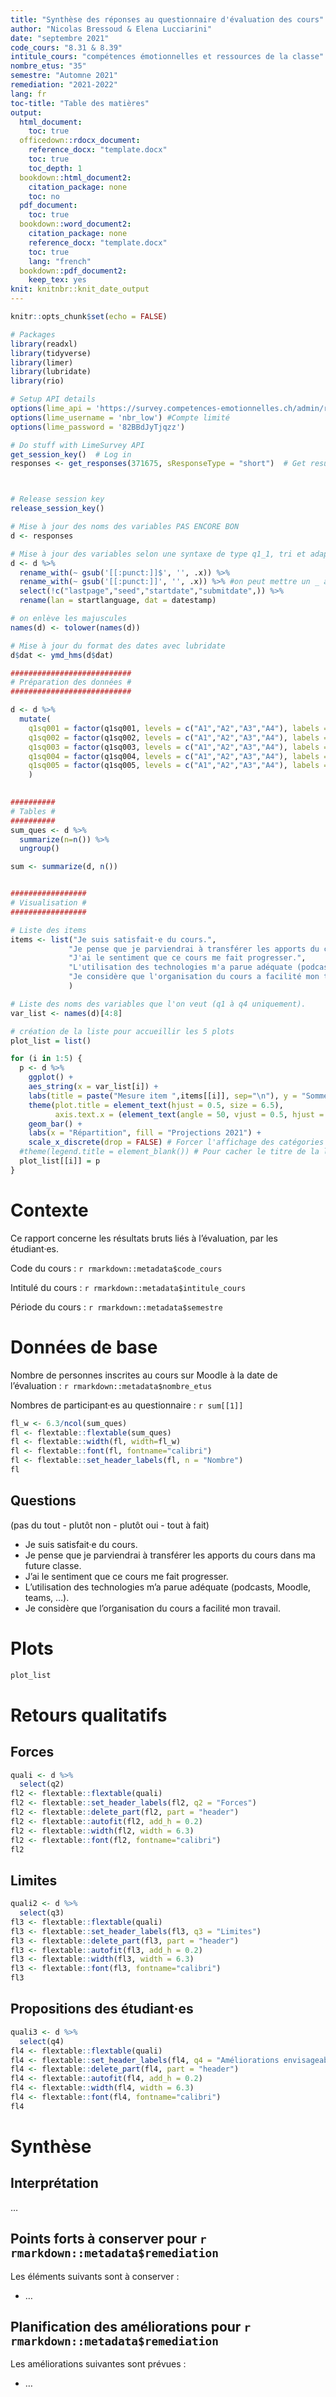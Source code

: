 ```yaml
---
title: "Synthèse des réponses au questionnaire d'évaluation des cours"
author: "Nicolas Bressoud & Elena Lucciarini"
date: "septembre 2021"
code_cours: "8.31 & 8.39"
intitule_cours: "compétences émotionnelles et ressources de la classe"
nombre_etus: "35"
semestre: "Automne 2021"
remediation: "2021-2022"
lang: fr
toc-title: "Table des matières"
output:
  html_document:
    toc: true
  officedown::rdocx_document:
    reference_docx: "template.docx"
    toc: true
    toc_depth: 1
  bookdown::html_document2:
    citation_package: none
    toc: no
  pdf_document:
    toc: true
  bookdown::word_document2:
    citation_package: none
    reference_docx: "template.docx"
    toc: true
    lang: "french"
  bookdown::pdf_document2:
    keep_tex: yes
knit: knitnbr::knit_date_output
---
```



```r
knitr::opts_chunk$set(echo = FALSE)
```

```r
# Packages
library(readxl)
library(tidyverse)
library(limer)
library(lubridate)
library(rio)

# Setup API details
options(lime_api = 'https://survey.competences-emotionnelles.ch/admin/remotecontrol')
options(lime_username = 'nbr_low') #Compte limité
options(lime_password = '82BBdJyTjqzz')

# Do stuff with LimeSurvey API
get_session_key()  # Log in
responses <- get_responses(371675, sResponseType = "short")  # Get results from survey



# Release session key
release_session_key()

# Mise à jour des noms des variables PAS ENCORE BON
d <- responses

# Mise à jour des variables selon une syntaxe de type q1_1, tri et adaptation des variables meta
d <- d %>% 
  rename_with(~ gsub('[[:punct:]]$', '', .x)) %>% 
  rename_with(~ gsub('[[:punct:]]', '', .x)) %>% #on peut mettre un _ à la place de rien
  select(!c("lastpage","seed","startdate","submitdate",)) %>% 
  rename(lan = startlanguage, dat = datestamp)

# on enlève les majuscules
names(d) <- tolower(names(d))

# Mise à jour du format des dates avec lubridate
d$dat <- ymd_hms(d$dat)

###########################
# Préparation des données #
###########################

d <- d %>% 
  mutate(
    q1sq001 = factor(q1sq001, levels = c("A1","A2","A3","A4"), labels = c("pas du tout", "plutôt non", "plutôt oui", "tout à fait")),
    q1sq002 = factor(q1sq002, levels = c("A1","A2","A3","A4"), labels = c("pas du tout", "plutôt non", "plutôt oui", "tout à fait")),
    q1sq003 = factor(q1sq003, levels = c("A1","A2","A3","A4"), labels = c("pas du tout", "plutôt non", "plutôt oui", "tout à fait")),
    q1sq004 = factor(q1sq004, levels = c("A1","A2","A3","A4"), labels = c("pas du tout", "plutôt non", "plutôt oui", "tout à fait")),
    q1sq005 = factor(q1sq005, levels = c("A1","A2","A3","A4"), labels = c("pas du tout", "plutôt non", "plutôt oui", "tout à fait")),
    )
    

##########
# Tables #
##########
sum_ques <- d %>% 
  summarize(n=n()) %>% 
  ungroup()

sum <- summarize(d, n())


#################
# Visualisation #
#################

# Liste des items
items <- list("Je suis satisfait·e du cours.",
             "Je pense que je parviendrai à transférer les apports du cours dans ma future classe.",
             "J'ai le sentiment que ce cours me fait progresser.",
             "L'utilisation des technologies m'a parue adéquate (podcasts, Moodle, teams, ...).",
             "Je considère que l'organisation du cours a facilité mon travail."
             )

# Liste des noms des variables que l'on veut (q1 à q4 uniquement).
var_list <- names(d)[4:8]

# création de la liste pour accueillir les 5 plots
plot_list = list()

for (i in 1:5) {
  p <- d %>% 
    ggplot() +
    aes_string(x = var_list[i]) +
    labs(title = paste("Mesure item ",items[[i]], sep="\n"), y = "Somme") +
    theme(plot.title = element_text(hjust = 0.5, size = 6.5),
          axis.text.x = (element_text(angle = 50, vjust = 0.5, hjust = 0.5))) +
    geom_bar() +
    labs(x = "Répartition", fill = "Projections 2021") +
    scale_x_discrete(drop = FALSE) # Forcer l'affichage des catégories vides
  #theme(legend.title = element_blank()) # Pour cacher le titre de la légende
  plot_list[[i]] = p
}

```

# Contexte

Ce rapport concerne les résultats bruts liés à l'évaluation, par les étudiant·es.

Code du cours : `r rmarkdown::metadata$code_cours`

Intitulé du cours : `r rmarkdown::metadata$intitule_cours`

Période du cours : `r rmarkdown::metadata$semestre`



# Données de base

Nombre de personnes inscrites au cours sur Moodle à la date de l'évaluation : `r rmarkdown::metadata$nombre_etus`

Nombres de participant·es au questionnaire : `r sum[[1]]` 


```r
fl_w <- 6.3/ncol(sum_ques)
fl <- flextable::flextable(sum_ques)
fl <- flextable::width(fl, width=fl_w)
fl <- flextable::font(fl, fontname="calibri")
fl <- flextable::set_header_labels(fl, n = "Nombre")
fl

```


## Questions
(pas du tout - plutôt non - plutôt oui - tout à fait)

- Je suis satisfait·e du cours.
- Je pense que je parviendrai à transférer les apports du cours dans ma future classe.
- J'ai le sentiment que ce cours me fait progresser.
- L'utilisation des technologies m'a parue adéquate (podcasts, Moodle, teams, ...).
- Je considère que l'organisation du cours a facilité mon travail.

# Plots

```r
plot_list
```

# Retours qualitatifs 

## Forces

```r
quali <- d %>% 
  select(q2)
fl2 <- flextable::flextable(quali)
fl2 <- flextable::set_header_labels(fl2, q2 = "Forces")
fl2 <- flextable::delete_part(fl2, part = "header")
fl2 <- flextable::autofit(fl2, add_h = 0.2)
fl2 <- flextable::width(fl2, width = 6.3)
fl2 <- flextable::font(fl2, fontname="calibri")
fl2
```

## Limites

```r

quali2 <- d %>% 
  select(q3)
fl3 <- flextable::flextable(quali)
fl3 <- flextable::set_header_labels(fl3, q3 = "Limites")
fl3 <- flextable::delete_part(fl3, part = "header")
fl3 <- flextable::autofit(fl3, add_h = 0.2)
fl3 <- flextable::width(fl3, width = 6.3)
fl3 <- flextable::font(fl3, fontname="calibri")
fl3

```

## Propositions des étudiant·es

```r



quali3 <- d %>% 
  select(q4)
fl4 <- flextable::flextable(quali)
fl4 <- flextable::set_header_labels(fl4, q4 = "Améliorations envisageables")
fl4 <- flextable::delete_part(fl4, part = "header")
fl4 <- flextable::autofit(fl4, add_h = 0.2)
fl4 <- flextable::width(fl4, width = 6.3)
fl4 <- flextable::font(fl4, fontname="calibri")
fl4

```

# Synthèse

## Interprétation

...

## Points forts à conserver pour `r rmarkdown::metadata$remediation`

Les éléments suivants sont à conserver :

- ...

## Planification des améliorations pour `r rmarkdown::metadata$remediation`

Les améliorations suivantes sont prévues :

- ...
